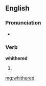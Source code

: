 ==English==

===Pronunciation===
* {{homophones|withered}}

===Verb===
'''whithered'''

# {{obsolete}} {{past of|[[whither]]}}

[[mg:whithered]]